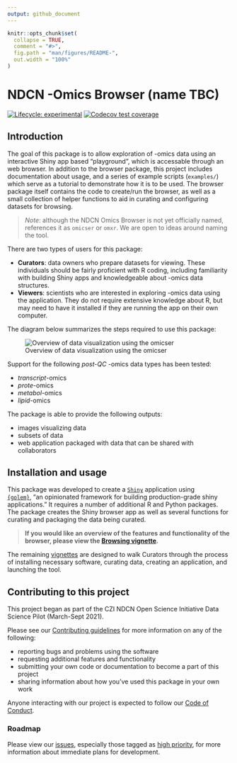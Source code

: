 ```yaml
---
output: github_document
---
```


<!-- README.md is generated from README.Rmd. Please edit that file -->

```r
knitr::opts_chunk$set(
  collapse = TRUE,
  comment = "#>",
  fig.path = "man/figures/README-",
  out.width = "100%"
)
```

# NDCN -Omics Browser (name TBC)

<!-- badges: start -->
[![Lifecycle: experimental](https://img.shields.io/badge/lifecycle-experimental-orange.svg)](https://lifecycle.r-lib.org/articles/stages.html#experimental)
[![Codecov test coverage](https://codecov.io/gh/ricoderks/omicser/branch/main/graph/badge.svg)](https://app.codecov.io/gh/ricoderks/omicser?branch=main)
<!-- badges: end -->


## Introduction

The goal of this package is to allow exploration of -omics data using
an interactive  Shiny app based "playground", which is accessable through an  web browser.
In addition to the browser package, this project includes documentation about usage, and a series of example scripts (`examples/`) which serve as a tutorial to demonstrate how it is to be used.
The browser package itself contains the code to create/run the browser,
as well as a small collection of helper functions to aid in curating and configuring datasets for browsing.

> *Note*:  although the NDCN Omics Browser is not yet officially named, references it as `omicser` or `omxr`. We are open to ideas around naming the tool.

There are two types of users for this package:

- **Curators**: data owners who prepare datasets for viewing. These individuals should be fairly proficient with R coding, including familiarity with building Shiny apps and knowledgeable about -omics data structures.
- **Viewers**: scientists who are interested in exploring -omics data using the application. They do not require extensive knowledge about R, but may need to have it installed if they are running the app on their own computer.

The diagram below summarizes the steps required to use this package:

![Overview of data visualization using the omicser](man/figures/README-omicser-overview.png)

Support for the following _post-QC_ -omics data types has been tested:

- _transcript_-omics
- _prote_-omics
- _metabol_-omics
- _lipid_-omics

The package is able to provide the following outputs:

- images visualizing data
- subsets of data
- web application packaged with data that can be shared with collaborators

## Installation and usage

This package was developed to create a [`Shiny`](https://shiny.rstudio.com/) application using  
[`{golem}`](https://github.com/ThinkR-open/golem), "an opinionated framework for building production-grade shiny applications."
It requires a number of additional R and Python packages.  The package creates the Shiny browser app as well as several functions for curating and packaging the data being curated.

> **If you would like an overview of the features and functionality of the browser, please view the [Browsing vignette](https://ndcn.github.io/omicser/articles/browsing.html).**

The remaining [vignettes](https://ndcn.github.io/omicser/articles/00_quickstart.html) 
are designed to walk Curators through the process of installing necessary software, curating data, creating an application, and launching the tool.

## Contributing to this project

This project began as part of the CZI NDCN Open Science Initiative Data Science Pilot (March-Sept 2021).

Please see our [Contributing guidelines](CONTRIBUTING.md)
for more information on any of the following:

- reporting bugs and problems using the software
- requesting additional features and functionality
- submitting your own code or documentation to become a part of this project
- sharing information about how you've used this package in your own work

Anyone interacting with our project is expected to follow our [Code of Conduct](CODE_OF_CONDUCT.md).

### Roadmap

Please view our [issues](https://github.com/ndcn/omicser/issues),
especially those tagged as [high priority](https://github.com/ndcn/omicser/issues?q=is%3Aopen+is%3Aissue+label%3A%22high+priority%22),
for more information about immediate plans for development.
